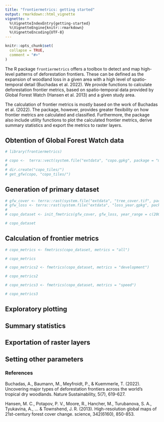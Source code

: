 ```yaml
---
title: "frontiermetrics: getting started"
output: rmarkdown::html_vignette
vignette: >
  %\VignetteIndexEntry{getting-started}
  %\VignetteEngine{knitr::rmarkdown}
  %\VignetteEncoding{UTF-8}
---
```


```r
knitr::opts_chunk$set(
  collapse = TRUE,
  comment = "#>"
)
```

The R package `frontiermetrics` offers a toolbox to detect and map high-level patterns
of deforestation frontiers. These can be defined as the expansion of woodland loss in 
a given area with a high level of spatio-temporal detail (Buchadas et al. 2022). We provide functions to calculate deforestation frontier metrics, based 
on spatio-temporal data provided by Global Forest Watch (Hansen et al. 2013) and a given study area. 

The calculation of frontier metrics is mostly based on the work of Buchadas et al. (2022). 
The package, however, provides greater flexibility on how frontier metrics are 
calculated and classified. Furthermore, the package also include utility functions 
to plot the calculated frontier metrics, derive summary statistics and export the 
metrics to raster layers.

## Obtention of Global Forest Watch data

```r
# library(frontiermetrics)
```

```r
# copo <-  terra::vect(system.file("extdata", "copo.gpkg", package = "multilandr"))
# 
# dir.create("copo_tiles/")
# get_gfw(copo, "copo_tiles/")
```

## Generation of primary dataset

```r
# gfw_cover <- terra::rast(system.file("extdata", "tree_cover.tif", package = "multilandr"))
# gfw_loss <- terra::rast(system.file("extdata", "loss_year.gpkg", package = "multilandr"))
# 
# copo_dataset <- init_fmetrics(gfw_cover, gfw_loss, year_range = c(2000, 2023), ncores = 2)
```

```r
# copo_dataset
```

## Calculation of frontier metrics

```r
# copo_metrics <- fmetrics(copo_dataset, metrics = "all")
```

```r
# copo_metrics
```

```r
# copo_metrics2 <- fmetrics(copo_dataset, metrics = "development")
```

```r
# copo_metrics2
```

```r
# copo_metrics3 <- fmetrics(copo_dataset, metrics = "speed")
```

```r
# copo_metrics3
```

## Exploratory plotting

## Summary statistics

## Exportation of raster layers

## Setting other parameters

### References

Buchadas, A., Baumann, M., Meyfroidt, P., & Kuemmerle, T. (2022). Uncovering major types of deforestation frontiers across the world’s tropical dry woodlands. Nature Sustainability, 5(7), 619-627.

Hansen, M. C., Potapov, P. V., Moore, R., Hancher, M., Turubanova, S. A., Tyukavina, A., ... & Townshend, J. R. (2013). High-resolution global maps of 21st-century forest cover change. science, 342(6160), 850-853.
